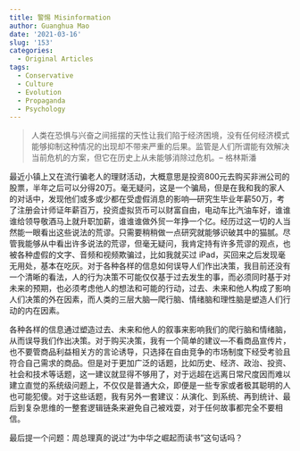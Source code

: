 ```yaml
---
title: 警惕 Misinformation
author: Guanghua Mao
date: '2021-03-16'
slug: '153'
categories:
  - Original Articles
tags:
  - Conservative
  - Culture
  - Evolution
  - Propaganda
  - Psychology
---
```


> 人类在恐惧与兴奋之间摇摆的天性让我们陷于经济困境，没有任何经济模式能够抑制这种情况的出现却不带来严重的后果。监管是人们所谓能有效解决当前危机的方案，但它在历史上从未能够消除过危机。-- 格林斯潘

最近小镇上又在流行骗老人的理财活动，大概意思是投资800元去购买非洲公司的股票，半年之后可以分得20万。毫无疑问，这是一个骗局，但是在我和我的家人的对话中，发现他们或多或少都在受虚假消息的影响---研究生毕业年薪50万，考了注册会计师证年薪百万，投资虚拟货币可以财富自由，电动车比汽油车好，谁谁谁给领导敬酒马上就升职加薪，谁谁谁做外贸一年挣一个亿。经历过这一切的人当然能一眼看出这些说法的荒谬。只需要稍稍做一点研究就能够识破其中的猫腻。尽管我能够从中看出许多说法的荒谬，但毫无疑问，我肯定持有许多荒谬的观点，也被各种虚假的文字、音频和视频欺骗过，比如我就买过 iPad，买回来之后发现毫无用处，基本在吃灰。对于各种各样的信息如何误导人们作出决策，我目前还没有一个清晰的看法，人的行为决策不可能仅仅基于过去发生的事，而必须同时基于对未来的预期，也必须考虑他人的想法和可能的行动，过去、未来和他人构成了影响人们决策的外在因素，而人类的三层大脑---爬行脑、情绪脑和理性脑是塑造人们行动的内在因素。

各种各样的信息通过塑造过去、未来和他人的叙事来影响我们的爬行脑和情绪脑，从而误导我们作出决策。对于购买决策，我有一个简单的建议---不看商品宣传片，也不要管商品利益相关方的言论诱导，只选择在自由竞争的市场制度下经受考验且符合自己需求的商品。但是对于更加广泛的话题，比如历史、经济、政治、投资、社会和技术等话题，这一建议就显得不够用了，对于远超在远离日常尺度因而难以建立直觉的系统级问题上，不仅仅是普通大众，即便是一些专家或者极其聪明的人也可能犯傻。对于这些话题，我有另外一套建议：从演化、到系统、再到统计、最后到复杂思维的一整套逻辑链条来避免自己被戏耍，对于任何故事都完全不要相信。

最后提一个问题：周总理真的说过“为中华之崛起而读书”这句话吗？
